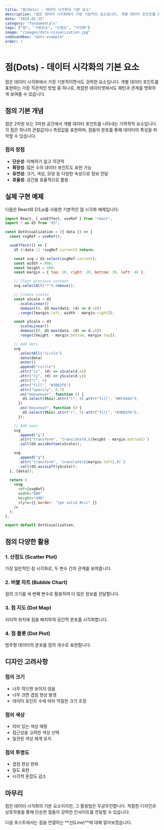 ```yaml
---
title: "점(Dots) - 데이터 시각화의 기본 요소"
description: "점은 데이터 시각화에서 가장 기본적인 요소입니다. 개별 데이터 포인트를 표현하는 강력한 방법을 알아보세요."
date: "2024-01-15"
category: "fundamentals"
tags: ["점", "기본요소", "산점도", "시각화"]
image: "/images/dots-visualization.jpg"
codesandbox: "dots-example"
order: 1
---
```


# 점(Dots) - 데이터 시각화의 기본 요소

점은 데이터 시각화에서 가장 기본적이면서도 강력한 요소입니다. 개별 데이터 포인트를 표현하는 가장 직관적인 방법 중 하나로, 복잡한 데이터셋에서도 패턴과 관계를 명확하게 보여줄 수 있습니다.

## 점의 기본 개념

점은 2차원 또는 3차원 공간에서 개별 데이터 포인트를 나타내는 기하학적 요소입니다. 각 점은 하나의 관찰값이나 측정값을 표현하며, 점들의 분포를 통해 데이터의 특성을 파악할 수 있습니다.

### 점의 장점

- **단순성**: 이해하기 쉽고 직관적
- **확장성**: 많은 수의 데이터 포인트도 표현 가능
- **유연성**: 크기, 색상, 모양 등 다양한 속성으로 정보 전달
- **효율성**: 공간을 효율적으로 활용

## 실제 구현 예제

다음은 React와 D3.js를 사용한 기본적인 점 시각화 예제입니다:

```jsx
import React, { useEffect, useRef } from "react";
import * as d3 from "d3";

const DotVisualization = ({ data }) => {
  const svgRef = useRef();

  useEffect(() => {
    if (!data || !svgRef.current) return;

    const svg = d3.select(svgRef.current);
    const width = 600;
    const height = 400;
    const margin = { top: 20, right: 20, bottom: 30, left: 40 };

    // Clear previous content
    svg.selectAll("*").remove();

    // Create scales
    const xScale = d3
      .scaleLinear()
      .domain([0, d3.max(data, (d) => d.x)])
      .range([margin.left, width - margin.right]);

    const yScale = d3
      .scaleLinear()
      .domain([0, d3.max(data, (d) => d.y)])
      .range([height - margin.bottom, margin.top]);

    // Add dots
    svg
      .selectAll("circle")
      .data(data)
      .enter()
      .append("circle")
      .attr("cx", (d) => xScale(d.x))
      .attr("cy", (d) => yScale(d.y))
      .attr("r", 5)
      .attr("fill", "#3B82F6")
      .attr("opacity", 0.7)
      .on("mouseover", function () {
        d3.select(this).attr("r", 8).attr("fill", "#EF4444");
      })
      .on("mouseout", function () {
        d3.select(this).attr("r", 5).attr("fill", "#3B82F6");
      });

    // Add axes
    svg
      .append("g")
      .attr("transform", `translate(0,${height - margin.bottom})`)
      .call(d3.axisBottom(xScale));

    svg
      .append("g")
      .attr("transform", `translate(${margin.left},0)`)
      .call(d3.axisLeft(yScale));
  }, [data]);

  return (
    <svg
      ref={svgRef}
      width="600"
      height="400"
      style={{ border: "1px solid #ccc" }}
    />
  );
};

export default DotVisualization;
```

## 점의 다양한 활용

### 1. 산점도 (Scatter Plot)

가장 일반적인 점 시각화로, 두 변수 간의 관계를 보여줍니다.

### 2. 버블 차트 (Bubble Chart)

점의 크기를 세 번째 변수로 활용하여 더 많은 정보를 전달합니다.

### 3. 점 지도 (Dot Map)

지리적 위치에 점을 배치하여 공간적 분포를 시각화합니다.

### 4. 점 플롯 (Dot Plot)

범주형 데이터의 분포를 점의 개수로 표현합니다.

## 디자인 고려사항

### 점의 크기

- 너무 작으면 보이지 않음
- 너무 크면 겹침 현상 발생
- 데이터 포인트 수에 따라 적절한 크기 조정

### 점의 색상

- 의미 있는 색상 매핑
- 접근성을 고려한 색상 선택
- 일관된 색상 체계 유지

### 점의 투명도

- 겹침 현상 완화
- 밀도 표현
- 시각적 혼잡도 감소

## 마무리

점은 데이터 시각화의 기본 요소이지만, 그 활용법은 무궁무진합니다. 적절한 디자인과 상호작용을 통해 단순한 점들이 강력한 인사이트를 전달할 수 있습니다.

다음 포스트에서는 점을 연결하는 **선(Line)**에 대해 알아보겠습니다.
